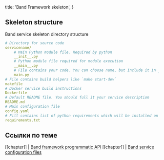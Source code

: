 
  title: 'Band Framework skeleton',
}

## Skeleton structure

Band service skeleton directory structure

```yaml
# Directory for source code
servicename/
    # Main Python module file. Required by python
    __init__.py
    # Python module file required for module execution
    __main__.py
    # File contains your code. You can choose name, but include it in __init__.py
    main.py
# File contains build helpers like `make start-dev`
makefile
# Docker service build instructions
Dockerfile
# Default README file. You should full it your service description
README.md
# Main configuration file
config.yaml
# Filt contains list of python requirements which will be installed on service build
requirements.txt
```


## Ccылки по теме

[[chapter]]
| [Band framework programmatic API](/docs/reference/band-framework/python-api)
[[chapter]]
| [Band service configuration files ](/docs/reference/band-framework/configs)


